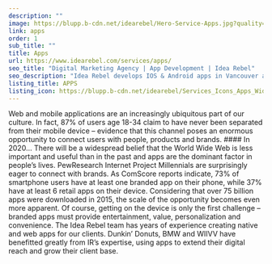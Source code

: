 ```yaml
---
description: ""
image: https://blupp.b-cdn.net/idearebel/Hero-Service-Apps.jpg?quality=80&width=800
link: apps
order: 1
sub_title: ""
title: Apps
url: https://www.idearebel.com/services/apps/
seo_title: "Digital Marketing Agency | App Development | Idea Rebel"
seo_description: "Idea Rebel develops IOS & Android apps in Vancouver and Toronto. We create immersive experiences for clients like Ford, BMW & Converse."
listing_title: APPS
listing_icon: https://blupp.b-cdn.net/idearebel/Services_Icons_Apps_Widescreen-1.png?quality=80&width=800
---
```


<Column>
    Web and mobile applications are an increasingly ubiquitous part of our culture. In fact, 87% of users age 18-34 claim to have never been separated from their mobile device – evidence that this channel poses an enormous opportunity to connect users with people, products and brands.
</Column>
<Column2>
    <Column>
        #### In 2020… There will be a widespread belief that the World Wide Web is less important and useful than in the past and apps are the dominant factor in people’s lives.
        <ParagraphGaramond>
            PewResearch Internet Project
        </ParagraphGaramond>
    </Column>
    <Column>
        Millennials are surprisingly eager to connect with brands. As ComScore reports indicate, 73% of smartphone users have at least one branded app on their phone, while 37% have at least 6 retail apps on their device. Considering that over 75 billion apps were downloaded in 2015, the scale of the opportunity becomes even more apparent. Of course, getting on the device is only the first challenge – branded apps must provide entertainment, value, personalization and convenience.
    </Column>
</Column2>
<Column>
    The Idea Rebel team has years of experience creating native and web apps for our clients. Dunkin’ Donuts, BMW and WIIVV have benefitted greatly from IR’s expertise, using apps to extend their digital reach and grow their client base.
</Column>

